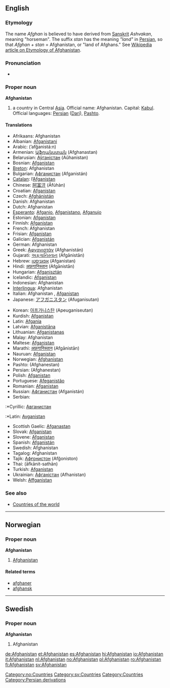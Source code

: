 {{wikipedia}}
==English==

===Etymology===
The name ''Afghan'' is believed to have derived from [[Sanskrit]] ''Ashvakan'', meaning "horseman". The suffix ''stan'' has the meaning ''"land"'' in [[Persian]], so that ''Afghan + stan'' = Afghanistan, or "land of Afghans." See [[w:List of country name etymologies|Wikipedia article on Etymology of Afghanistan]].

===Pronunciation===
*{{IPA|/æfˈgænɪˌstæn/}}

===Proper noun===
'''Afghanistan'''
#a country in Central [[Asia]]. Official name: Afghanistan. Capital: [[Kabul]]. Official languages: [[Persian]] ([[Dari]]), [[Pashto]].

====Translations====
{{top}}
*Afrikaans: Afghanistan
*Albanian: [[Afganistani]]
*Arabic: {{ARchar|[[أفغانستان]]}} (’afğanistá:n)
*Armenian: [[Աֆղանստան ]] (Afghanastan)
*Belarusian: [[Аўганістан]] (Aŭhanistan) {{m}}
*Bosnian: [[Afganistan]] {{m}}
*[[Breton]]: Afghanistan
*Bulgarian: [[Афганистан]] (Afganistán) {{m}}
*[[Catalan]]: l’[[Afganistan]] {{m}}
*Chinese: [[阿富汗]] (Āfùhàn)
*Croatian: [[Afganistan]] {{m}}
*Czech: [[Afghánistán]] {{m}}
*Danish: Afghanistan
*Dutch: Afghanistan
*[[Esperanto]]: [[Afganio]], [[Afganistano]], [[Afganujo]]
*Estonian: [[Afganistan]]
*Finnish: [[Afganistan]]
*French: Afghanistan {{m}}
*Frisian: [[Afganistan]]
*Galician: [[Afganistán]] {{m}}
*German: Afghanistan {{n}}
*Greek: [[Αφγανιστάν]] (Afghanistán) {{n}}
*Gujarati: [[અફગાનિસ્તાન]] (Afgānistān)
*Hebrew: [[אפגניסטן]] (Afganistan)
*Hindi: [[अफ़गानिस्तान]] (Afgānistān)
*Hungarian: [[Afganisztán]]
*Icelandic: [[Afganistan]]
*Indonesian: Afghanistan
*[[Interlingua]]: Afghanistan
*Italian: Afghanistan {{m}}, [[Afganistan]] {{m}}
*Japanese: [[アフガニスタン]] (Afuganisutan)
{{mid}}
*Korean: [[아프가니스탄]] (Apeuganiseutan)
*Kurdish: [[Afganistan]]
*Latin: [[Afgania]] {{f}}
*Latvian: [[Afganistāna]]
*Lithuanian: [[Afganistanas]]
*Malay: Afghanistan
*Maltese: [[Afganistan]]
*Marathi: [[अफ़गानिस्तान]] (Afgānistān)
*Nauruan: [[Afganistan]]
*Norwegian: [[#Norwegian|Afghanistan]]
*Pashto: {{FAchar|[[افغانستان]]}} (Afghanestan)
*Persian: {{FAchar|[[افغانستان]]}} (Afghanestan)
*Polish: [[Afganistan]] {{m}}
*Portuguese: [[Afeganistão]] {{m}}
*Romanian: [[Afganistan]] {{n}}
*Russian: [[Афганистан]] (Afganistán) {{m}}
*Serbian:
:*Cyrillic: [[Авганистан]] {{m}}
:*Latin: [[Avganistan]] {{m}}
*Scottish Gaelic: [[Afganastan]]
*Slovak: [[Afganistan]]
*Slovene: [[Afganistan]]
*Spanish: [[Afganistán]] {{m}}
*Swedish: Afghanistan
*Tagalog: Afghanistan
*Tajik: [[Афғонистон]] (Afğoniston)
*Thai: {{THchar|[[อาฟกานิสถาน]]}} (āfkānit-sathān)
*Turkish: [[Afganistan]]
*Ukrainian: [[Афганістан]] (Afhanistan)
*Welsh: [[Affganistan]]
{{bottom}}

===See also===
*[[Countries of the world]]


----
==Norwegian==
===Proper noun===
[[Category:no:Countries]]
'''Afghanistan'''
#[[#English|Afghanistan]]
====Related terms====
*[[afghaner]]
*[[afghansk]]

----
==Swedish==
===Proper noun===
[[Category:sv:Countries]]
'''Afghanistan'''
#Afghanistan

[[Category:Countries]]
[[Category:Persian derivations]]

[[de:Afghanistan]]
[[et:Afghanistan]]
[[es:Afghanistan]]
[[hi:Afghanistan]]
[[io:Afghanistan]]
[[it:Afghanistan]]
[[nl:Afghanistan]]
[[no:Afghanistan]]
[[pl:Afghanistan]]
[[ro:Afghanistan]]
[[fi:Afghanistan]]
[[sv:Afghanistan]]